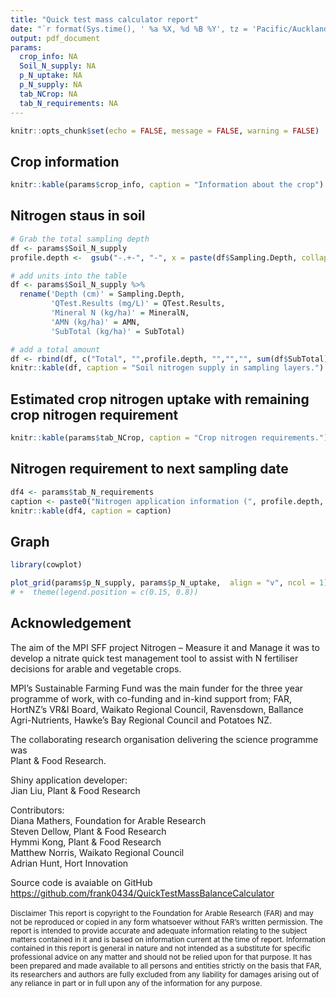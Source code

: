 ```yaml
---
title: "Quick test mass calculator report"
date: "`r format(Sys.time(), ' %a %X, %d %B %Y', tz = 'Pacific/Auckland')`"
output: pdf_document
params:
  crop_info: NA
  Soil_N_supply: NA
  p_N_uptake: NA
  p_N_supply: NA
  tab_NCrop: NA
  tab_N_requirements: NA
---
```


```r
knitr::opts_chunk$set(echo = FALSE, message = FALSE, warning = FALSE)
```

## Crop information

```r
knitr::kable(params$crop_info, caption = "Information about the crop")
```

## Nitrogen staus in soil

```r
# Grab the total sampling depth 
df <- params$Soil_N_supply
profile.depth <-  gsub("-.+-", "-", x = paste(df$Sampling.Depth, collapse = "-"))

# add units into the table
df <- params$Soil_N_supply %>% 
  rename('Depth (cm)' = Sampling.Depth,
         'QTest.Results (mg/L)' = QTest.Results,
         'Mineral N (kg/ha)' = MineralN,
         'AMN (kg/ha)' = AMN,
         'SubTotal (kg/ha)' = SubTotal)

# add a total amount
df <- rbind(df, c("Total", "",profile.depth, "","","", sum(df$SubTotal)))
knitr::kable(df, caption = "Soil nitrogen supply in sampling layers.")
```

## Estimated crop nitrogen uptake with remaining crop nitrogen requirement

```r
knitr::kable(params$tab_NCrop, caption = "Crop nitrogen requirements.")
```


## Nitrogen requirement to next sampling date 

```r

df4 <- params$tab_N_requirements
caption <- paste0("Nitrogen application information (", profile.depth, "cm).")
knitr::kable(df4, caption = caption)
```


## Graph

```r
library(cowplot)

plot_grid(params$p_N_supply, params$p_N_uptake,  align = "v", ncol = 1)
# +  theme(legend.position = c(0.15, 0.8))
```


## Acknowledgement 

The aim of the MPI SFF project Nitrogen – Measure it and Manage it was to develop a nitrate quick test management tool to assist with N fertiliser decisions for arable and vegetable crops.

MPI’s Sustainable Farming Fund was the main funder for the three year programme of work, with co-funding and in-kind support from; FAR, HortNZ’s VR&I Board, Waikato Regional Council, Ravensdown, Ballance Agri-Nutrients, Hawke’s Bay Regional Council and Potatoes NZ.

The collaborating research organisation delivering the science programme was   
Plant & Food Research.

Shiny application developer:  
Jian Liu, Plant & Food Research  

Contributors:   
Diana Mathers, Foundation for Arable Research   
Steven Dellow, Plant & Food Research   
Hymmi Kong, Plant & Food Research   
Matthew Norris, Waikato Regional Council   
Adrian Hunt, Hort Innovation   

Source code is avaiable on GitHub <https://github.com/frank0434/QuickTestMassBalanceCalculator>


<span style="font-size:smaller;">Disclaimer</span>
<span style="font-size:smaller;">
This report is copyright to the Foundation for Arable Research (FAR) and may not be reproduced or copied
in any form whatsoever without FAR’s written permission. The report is intended to provide accurate and
adequate information relating to the subject matters contained in it and is based on information current at the time of
report. Information contained in this report is general in nature and not intended as a substitute for specific
professional advice on any matter and should not be relied upon for that purpose. It has been prepared and made
available to all persons and entities strictly on the basis that FAR, its researchers and authors are fully excluded from
any liability for damages arising out of any reliance in part or in full upon any of the information for any purpose.
</span>
